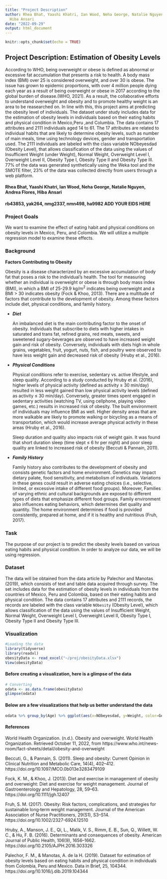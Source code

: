 ```yaml
---
title: "Project Description"
author: Rhea Bhat, Yaashi Khatri, Ian Wood, Neha George, Natalie Nguyen, Andrea Flores,
  Hiba Ansari
date: "2022-09-29"
output: html_document
---
```


```r
knitr::opts_chunk$set(echo = TRUE)
```

## Project Description: Estimation of Obesity Levels

According to WHO, being overweight or obese is defined as abnormal or excessive fat accumulation that presents a risk to health. A body mass index (BMI) over 25 is considered overweight, and over 30 is obese. The issue has grown to epidemic proportions, with over 4 million people dying each year as a result of being overweight or obese in 2017 according to the global burden of disease.(WHO, 2021). As a result, the collaborative efforts to understand overweight and obesity and to promote healthy weight is an area to be reasearched on. In line with this, this project aims at predicting the obesity level of individuals. The dataset under study includes data for the estimation of obesity levels in individuals based on their eating habits and physical condition in Mexico,Peru ,and Columbia. The data contains 17 attributes and 2111 individuals aged 14 to 61. The 17 attributes are related to individual habits that are likely to determine obesity levels, such as number of main meals, time using technology devices, gender and transportation used. The 2111 individuals are labeled with the class variable NObeyesdad (Obesity Level), that allows classification of the data using the values of Insufficient Weight (under Weight), Normal Weight, Overweight Level I, Overweight Level II, Obesity Type I, Obesity Type II and Obesity Type III. 77% of the data was generated synthetically using the Weka tool and the SMOTE filter, 23% of the data was collected directly from users through a web platform.

#### Rhea Bhat, Yaashi Khatri, Ian Wood, Neha George, Natalie Nguyen, Andrea Flores, Hiba Ansari
#### rb43853, yak264, nmg2337, nmn498, ha9982 ADD YOUR EIDS HERE

### Project Goals
We want to examine the effect of eating habit and physical conditions on obesity levels in Mexico, Peru, and Colombia. We will utilize a multiple regression model to examine these effects. 

### Background

**Factors Contributing to Obesity**

Obesity is a disease characterized by an excessive accumulation of body fat that poses a risk to the individual's health. The tool for measuring whether an individual is overweight or obese is through body mass index (BMI), in which a BMI of 25-29.9 kg/m^2^ indicates being overweight and a BMI  $>$ 30 indicates obesity (Fock & Khoo, 2013). There are a multitude of factors that contribute to the development of obesity. Among these factors include diet, physical conditions, and family history. 

- __*Diet*__
   
    An imbalanced diet is the main contributing factor to the onset of obesity. Individuals that subscribe to diets with higher intakes in saturated and trans fat, refined grains, red meats, sweets, and sweetened sugary-beverages are observed to have increased weight gain and risk of obesity. Conversely, individuals with diets high in whole grains, vegetables, fruit, yogurt, nuts, fish, and poultry were observed to have less weight gain and decreased risk of obesity (Hruby et al., 2016).


- __*Physical Conditions*__
    
    Physical conditions refer to exercise, sedentary vs. active lifestyle, and sleep quality. According to a study conducted by Hruby et al. (2016), higher levels of physical activity (defined as activity $\ge$ 30 min/day) resulted in less weight gained than low physical activity levels (defined as activity $\le$ 30 min/day). Conversely, greater times spent engaged in sedentary activities (watching TV, using cellphone, playing video games, etc.) results in increased risk of obesity. The built environment of individuals may influence BMI as well. Higher density areas that are more walkable are likely to promote walking or bicycling as a means of transportation, which would increase average physical activity in these areas (Hruby et al., 2016).
    
    Sleep duration and quality also impacts risk of weight gain. It was found that short duration sleep (time slept $\le$ 6 hr per night) and poor sleep quality are linked to increased risk of obesity (Beccuti & Pannain, 2011).

    
- __*Family History*__
   
    Family history also contributes to the development of obesity and consists genetic factors and home environment. Genetics may impact dietary palate, food sensitivity, and metabolism of individuals. Variations in these genes could result in adverse eating choices (i.e., selective, limited, or excessive intake of different food groups). Moreover, Families of varying ethnic and cultural backgrounds are exposed to different types of diets that emphasize different food groups. Family environment also influences eating behaviors, which determines diet quality and quantity. The home environment determines if food is provided consistently, prepared at home, and if it is healthy and nutritious (Fruh, 2017).
    
    

### Task
The purpose of our project is to predict the obesity levels based on various eating habits and physical condition. In order to analyze our data, we will be using regression.

### Dataset
The data will be obtained from the data article by Palechor and Manotas (2019), which consists of text and table data acquired through survey. The set includes data for the estimation of obesity levels in individuals from the countries of Mexico, Peru and Colombia, based on their eating habits and physical condition. The data contains 17 attributes and 2111 records, the records are labeled with the class variable `NObesity` (Obesity Level), which allows classification of the data using the values of Insufficient Weight, Normal Weight, Overweight Level I, Overweight Level II, Obesity Type I, Obesity Type II and Obesity Type III. 

### Visualization

```r
#Loading the data
library(tidyverse)
library(readxl)
obesityData <- read_excel("~/proj/obesityData.xlsx")
View(obesityData)
```

#### Before creating a visualization, here is a glimpse of the data

```R
# Converting
odata <- as.data.frame(obesityData)
glimpse(odata)
```

#### Below are a few visualizations that help us better understand the data

```R
odata %>% group_by(Age) %>% ggplot(aes(x=NObeyesdad, y=Weight, color=Gender)) + geom_bar(stat="identity") + xlab("Weight Classification") + ylab("Weight (in lbs) ")+ ggtitle("Bar Plot: Weight vs. Classification") + scale_x_discrete(guide = guide_axis(n.dodge=2))
```


#### References

World Health Organization. (n.d.). Obesity and overweight. World Health Organization. Retrieved October 11, 2022, from https://www.who.int/news-room/fact-sheets/detail/obesity-and-overweight 

Beccuti, G., & Pannain, S. (2011). Sleep and obesity: Current Opinion in Clinical Nutrition and Metabolic Care, 14(4), 402–412. https://doi.org/10.1097/MCO.0b013e3283479109

Fock, K. M., & Khoo, J. (2013). Diet and exercise in management of obesity and overweight: Diet and exercise for weight management. Journal of Gastroenterology and Hepatology, 28, 59–63. https://doi.org/10.1111/jgh.12407

Fruh, S. M. (2017). Obesity: Risk factors, complications, and strategies for sustainable long‐term weight management. Journal of the American Association of Nurse Practitioners, 29(S1), S3–S14. https://doi.org/10.1002/2327-6924.12510

Hruby, A., Manson, J. E., Qi, L., Malik, V. S., Rimm, E. B., Sun, Q., Willett, W. C., & Hu, F. B. (2016). Determinants and consequences of obesity. American Journal of Public Health, 106(9), 1656–1662. https://doi.org/10.2105/AJPH.2016.303326

Palechor, F. M., & Manotas, A. de la H. (2019). Dataset for estimation of obesity levels based on eating habits and physical condition in individuals from Colombia, Peru and Mexico. Data in Brief, 25, 104344. https://doi.org/10.1016/j.dib.2019.104344
